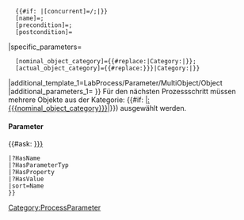 <includeonly>{{LabProcess/Step
|id={{{id|}}}
|name={{{name|}}}
|required={{{required|}}}
|predecessor={{{predecessor|}}}
|concurrent={{{concurrent|}}}
|input_objects={{{input_objects|}}}
|output_objects={{{output_objects|}}}
|link_type={{{link_type|}}}
|popup={{{popup|}}}
|form=LabProcess/Steps/MultiObjectSelection
|specific_template=LabProcess/Steps/MultiObjectSelection/Subpage
|parameters=
   {{#if: {{{predecessor|}}}|[predecessor]={{FULLPAGENAME}}/{{{predecessor}}};|}}
   {{#if: {{{concurrent|}}}|[concurrent]={{FULLPAGENAME}}/{{{concurrent}}};|}}
   [name]={{{name|}}};
   [precondition]={{{precondition|}}};
   [postcondition]={{{postcondition|}}}
|specific_parameters=
   [nominal_object_category]={{#replace:{{{nominal_object_category|Category:Object}}}|Category:|}}; <!-- Tree input expects no namespace -->
   [actual_object_category]={{#replace:{{{actual_object_category|{{{nominal_object_category|Category:Object}}}}}}|Category:|}} <!-- Tree input expects no namespace -->
|additional_template_1=LabProcess/Parameter/MultiObject/Object
|additional_parameters_1={{{objects|}}}
}}<!-- BESCHREIBUNG (Dubliziert in Seitenvorlage) -->
Für den nächsten Prozessschritt müssen mehrere Objekte aus der Kategorie: {{#if: {{{nominal_object_category|}}}|[[:{{{nominal_object_category}}}]]|{{Message/NotDefined}}}}) ausgewählt werden.
{{{description|}}}

====Parameter====
{{#ask: [[Category:ProcessParameter]] [[-Has subobject::{{FULLPAGENAME}}/{{{id|}}}]]
 |?HasName
 |?HasParameterTyp
 |?HasProperty
 |?HasValue
 |sort=Name
 }}
</includeonly>
<noinclude>
</noinclude>